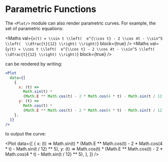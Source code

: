 
<Meta title="Plotters/Parametric Functions" component={Plot} />

# Parametric Functions

The `<Plot/>` module can also render parametric curves. For example, the set of parametric equations:

<Maths
  val={`x(t) = \\sin t \\left(  e^{\\cos t} - 2 \\cos 4t - \\sin^5 \\left(  \\dfrac{t}{12} \\right) \\right)`}
  block={true}
/>
<Maths
  val={`y(t) = \\cos t \\left(  e^{\\cos t} - 2 \\cos 4t - \\sin^5 \\left(  \\dfrac{t}{12} \\right) \\right)`}
  block={true}
/>

can be rendered by writing:

```jsx
<Plot
  data={[
    {
      x: (t) =>
        Math.sin(t) *
        (Math.E ** Math.cos(t) - 2 * Math.cos(4 * t) - Math.sin(t / 12) ** 5),
      y: (t) =>
        Math.cos(t) *
        (Math.E ** Math.cos(t) - 2 * Math.cos(4 * t) - Math.sin(t / 12) ** 5),
    },
  ]}
/>
```

to output the curve:

<Plot
  data={[
    {
      x: (t) =>
        Math.sin(t) *
        (Math.E ** Math.cos(t) - 2 * Math.cos(4 * t) - Math.sin(t / 12) ** 5),
      y: (t) =>
        Math.cos(t) *
        (Math.E ** Math.cos(t) - 2 * Math.cos(4 * t) - Math.sin(t / 12) ** 5),
    },
  ]}
/>
